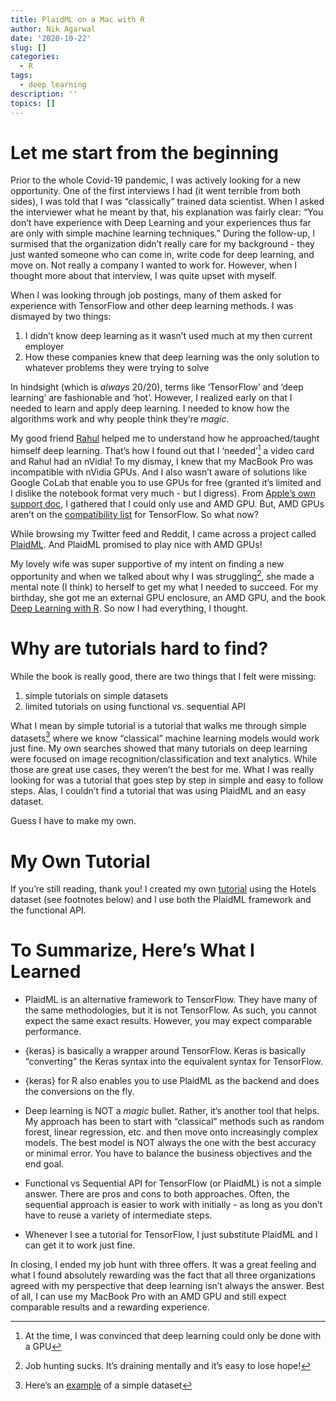 ```yaml
---
title: PlaidML on a Mac with R
author: Nik Agarwal
date: '2020-10-22'
slug: []
categories:
  - R
tags:
  - deep learning
description: ''
topics: []
---
```


# Let me start from the beginning

Prior to the whole Covid-19 pandemic, I was actively looking for a new opportunity. One of the first interviews I had (it went terrible from both sides), I was told that I was "classically" trained data scientist. When I asked the interviewer what he meant by that, his explanation was fairly clear: "You don't have experience with Deep Learning and your experiences thus far are only with simple machine learning techniques." During the follow-up, I surmised that the organization didn't really care for my background - they just wanted someone who can come in, write code for deep learning, and move on. Not really a company I wanted to work for. However, when I thought more about that interview, I was quite upset with myself.

When I was looking through job postings, many of them asked for experience with TensorFlow and other deep learning methods. I was dismayed by two things:

1. I didn't know deep learning as it wasn't used much at my then current employer
2. How these companies knew that deep learning was the only solution to whatever problems they were trying to solve

In hindsight (which is *always* 20/20), terms like 'TensorFlow' and 'deep learning' are fashionable and 'hot'. However, I realized early on that I needed to learn and apply deep learning. I needed to know how the algorithms work and why people think they're *magic*.

My good friend [Rahul](https://rsangole.netlify.app) helped me to understand how he approached/taught himself deep learning. That's how I found out that I 'needed'^[At the time, I was convinced that deep learning could only be done with a GPU] a video card and Rahul had an nVidia! To my dismay, I knew that my MacBook Pro was incompatible with nVidia GPUs. And I also wasn't aware of solutions like Google CoLab that enable you to use GPUs for free (granted it's limited and I dislike the notebook format very much - but I digress). From [Apple's own support doc](https://support.apple.com/en-us/HT208544), I gathered that I could only use and AMD GPU. But, AMD GPUs aren't on the [compatibility list](https://www.tensorflow.org/install/gpu) for TensorFlow. So what now?

While browsing my Twitter feed and Reddit, I came across a project called [PlaidML](https://github.com/plaidml/plaidml). And PlaidML promised to play nice with AMD GPUs!

My lovely wife was super supportive of my intent on finding a new opportunity and when we talked about why I was struggling^[Job hunting sucks. It's draining mentally and it's easy to lose hope!], she made a mental note (I think) to herself to get my what I needed to succeed. For my birthday, she got me an external GPU enclosure, an AMD GPU, and the book [Deep Learning with R](https://www.amazon.com/Deep-Learning-R-Francois-Chollet/dp/161729554X). So now I had everything, I thought.

# Why are tutorials hard to find?

While the book is really good, there are two things that I felt were missing:

1. simple tutorials on simple datasets
2. limited tutorials on using functional vs. sequential API

What I mean by simple tutorial is a tutorial that walks me through simple datasets^[Here's an [example](https://github.com/rfordatascience/tidytuesday/tree/master/data/2020/2020-02-11) of a simple dataset] where we know "classical" machine learning models would work just fine. My own searches showed that many tutorials on deep learning were focused on image recognition/classification and text analytics. While those are great use cases, they weren't the best for me. What I was really looking for was a tutorial that goes step by step in simple and easy to follow steps. Alas, I couldn't find a tutorial that was using PlaidML and an easy dataset.

Guess I have to make my own.

# My Own Tutorial

If you're still reading, thank you! I created my own [tutorial](https://github.com/nikdata/hotel-modeling) using the Hotels dataset (see footnotes below) and I use both the PlaidML framework and the functional API.

# To Summarize, Here's What I Learned

- PlaidML is an alternative framework to TensorFlow. They have many of the same methodologies, but it is not TensorFlow. As such, you cannot expect the same exact results. However, you may expect comparable performance.

- {keras} is basically a wrapper around TensorFlow. Keras is basically "converting" the Keras syntax into the equivalent syntax for TensorFlow. 

- {keras} for R also enables you to use PlaidML as the backend and does the conversions on the fly.

- Deep learning is NOT a *magic* bullet. Rather, it's another tool that helps. My approach has been to start with "classical" methods such as random forest, linear regression, etc. and then move onto increasingly complex models. The best model is NOT always the one with the best accuracy or minimal error. You have to balance the business objectives and the end goal.

- Functional vs Sequential API for TensorFlow (or PlaidML) is not a simple answer. There are pros and cons to both approaches. Often, the sequential approach is easier to work with initially - as long as you don't have to reuse a variety of intermediate steps.

- Whenever I see a tutorial for TensorFlow, I just substitute PlaidML and I can get it to work just fine.

In closing, I ended my job hunt with three offers. It was a great feeling and what I found absolutely rewarding was the fact that all three organizations agreed with my perspective that deep learning isn't always the answer. Best of all, I can use my MacBook Pro with an AMD GPU and still expect comparable results and a rewarding experience.